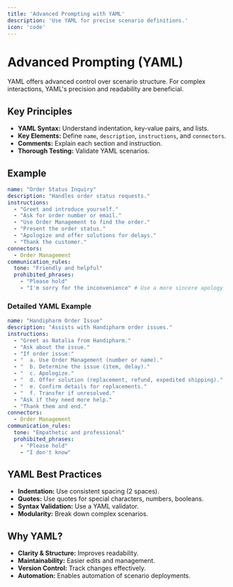 ```yaml
---
title: 'Advanced Prompting with YAML'
description: 'Use YAML for precise scenario definitions.'
icon: 'code'
---
```


# Advanced Prompting (YAML)

YAML offers advanced control over scenario structure. For complex interactions, YAML's precision and readability are beneficial.

## Key Principles

*   **YAML Syntax:**  Understand indentation, key-value pairs, and lists.
*   **Key Elements:** Define `name`, `description`, `instructions`, and `connectors`.
*   **Comments:** Explain each section and instruction.
*   **Thorough Testing:** Validate YAML scenarios.

## Example

```yaml
name: "Order Status Inquiry"
description: "Handles order status requests."
instructions:
  - "Greet and introduce yourself."
  - "Ask for order number or email."
  - "Use Order Management to find the order."
  - "Present the order status."
  - "Apologize and offer solutions for delays."
  - "Thank the customer."
connectors:
  - Order Management
communication_rules:
  tone: "Friendly and helpful"
  prohibited_phrases:
    - "Please hold"
    - "I'm sorry for the inconvenience" # Use a more sincere apology
```

### Detailed YAML Example

```yaml
name: "Handipharm Order Issue"
description: "Assists with Handipharm order issues."
instructions:
  - "Greet as Natalia from Handipharm."
  - "Ask about the issue."
  - "If order issue:"
  - "  a. Use Order Management (number or name)."
  - "  b. Determine the issue (item, delay)."
  - "  c. Apologize."
  - "  d. Offer solution (replacement, refund, expedited shipping)."
  - "  e. Confirm details for replacements."
  - "  f. Transfer if unresolved."
  - "Ask if they need more help."
  - "Thank them and end."
connectors:
  - Order Management
communication_rules:
  tone: "Empathetic and professional"
  prohibited_phrases:
    - "Please hold"
    - "I don't know"
```

## YAML Best Practices

*   **Indentation:** Use consistent spacing (2 spaces).
*   **Quotes:** Use quotes for special characters, numbers, booleans.
*   **Syntax Validation:** Use a YAML validator.
*   **Modularity:** Break down complex scenarios.

## Why YAML?

*   **Clarity & Structure:** Improves readability.
*   **Maintainability:** Easier edits and management.
*   **Version Control:** Track changes effectively.
*   **Automation:** Enables automation of scenario deployments.